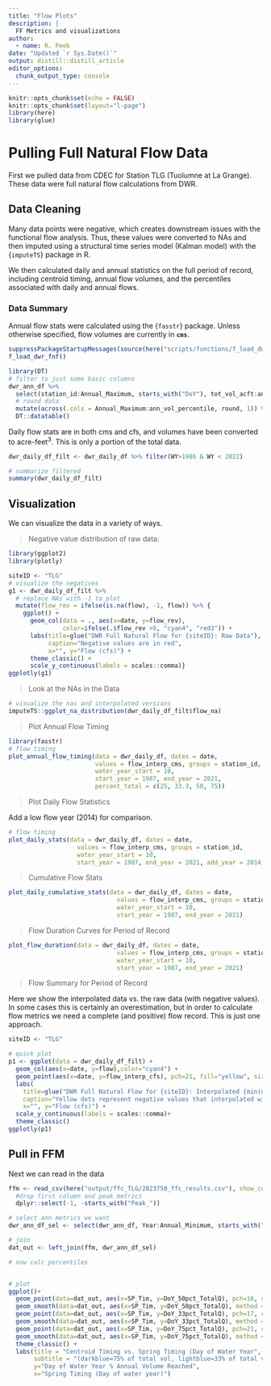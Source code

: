```yaml
---
title: "Flow Plots"
description: |
  FF Metrics and visualizations
author:
  - name: R. Peek 
date: "Updated `r Sys.Date()`"
output: distill::distill_article
editor_options: 
  chunk_output_type: console
---
```


```r
knitr::opts_chunk$set(echo = FALSE)
knitr::opts_chunk$set(layout="l-page")
library(here)
library(glue)
```

# Pulling Full Natural Flow Data

First we pulled data from CDEC for Station TLG (Tuolumne at La Grange). These data were full natural flow calculations from DWR.

## Data Cleaning

Many data points were negative, which creates downstream issues with the functional flow analysis. Thus, these values were converted to NAs and then imputed using a structural time series model (Kalman model) with the {`imputeTS`} package in R.

We then calculated daily and annual statistics on the full period of record, including centroid timing, annual flow volumes, and the percentiles associated with daily and annual flows.

### Data Summary

Annual flow stats were calculated using the {`fasstr`} package. Unless otherwise specified, flow volumes are currently in **`cms`**.

```r

suppressPackageStartupMessages(source(here("scripts/functions/f_load_dwr_fnf.R")))
f_load_dwr_fnf()

library(DT)
# filter to just some basic columns
dwr_ann_df %>% 
  select(station_id:Annual_Maximum, starts_with("DoY"), tot_vol_acft:ann_vol_percentile) %>% 
  # round data
  mutate(across(.cols = Annual_Maximum:ann_vol_percentile, round, 1)) %>% 
  DT::datatable()
```

Daily flow stats are in both cms and cfs, and volumes have been converted to acre-feet^3^. This is only a portion of the total data.

```r
dwr_daily_df_filt <- dwr_daily_df %>% filter(WY>1986 & WY < 2022)

# summarize filtered
summary(dwr_daily_df_filt)

```

## Visualization

We can visualize the data in a variety of ways.

> Negative value distribution of raw data:

```r

library(ggplot2)
library(plotly)

siteID <- "TLG"
# visualize the negatives
g1 <- dwr_daily_df_filt %>% 
  # replace NAs with -1 to plot
  mutate(flow_rev = ifelse(is.na(flow), -1, flow)) %>% {
    ggplot() +
      geom_col(data = ., aes(x=date, y=flow_rev),
               color=ifelse(.$flow_rev >0, "cyan4", "red3")) +
      labs(title=glue("DWR Full Natural Flow for {siteID}: Raw Data"),
           caption="Negative values are in red",
           x="", y="Flow (cfs)") +
      theme_classic() +
      scale_y_continuous(labels = scales::comma)}
ggplotly(g1)

```

> Look at the NAs in the Data

```r

# visualize the nas and interpolated versions
imputeTS::ggplot_na_distribution(dwr_daily_df_filt$flow_na)

```

> Plot Annual Flow Timing

```r

library(fasstr)
# flow timing   
plot_annual_flow_timing(data = dwr_daily_df, dates = date, 
                        values = flow_interp_cms, groups = station_id,
                        water_year_start = 10, 
                        start_year = 1987, end_year = 2021, 
                        percent_total = c(25, 33.3, 50, 75))

```



> Plot Daily Flow Statistics

Add a low flow year (2014) for comparison.

```r

# flow timing   
plot_daily_stats(data = dwr_daily_df, dates = date, 
                   values = flow_interp_cms, groups = station_id,
                   water_year_start = 10, 
                   start_year = 1987, end_year = 2021, add_year = 2014)

```


> Cumulative Flow Stats

```r

plot_daily_cumulative_stats(data = dwr_daily_df, dates = date, 
                              values = flow_interp_cms, groups = station_id,
                              water_year_start = 10, 
                              start_year = 1987, end_year = 2021)

```

> Flow Duration Curves for Period of Record

```r

plot_flow_duration(data = dwr_daily_df, dates = date, 
                              values = flow_interp_cms, groups = station_id,
                              water_year_start = 10, 
                              start_year = 1987, end_year = 2021)

```


> Flow Summary for Period of Record

Here we show the interpolated data vs. the raw data (with negative values). In some cases this is certainly an overestimation, but in order to calculate flow metrics we need a complete (and positive) flow record. This is just one approach.

```r

siteID <- "TLG"

# quick plot
p1 <- ggplot(data = dwr_daily_df_filt) +
  geom_col(aes(x=date, y=flow),color="cyan4") +
  geom_point(aes(x=date, y=flow_interp_cfs), pch=21, fill="yellow", size=2) +
  labs(
    title=glue("DWR Full Natural Flow for {siteID}: Interpolated {min(dwr_daily_df_filt$WY)}-{max(dwr_daily_df_filt$WY)}"),
    caption="Yellow dots represent negative values that interpolated with Kalman structural time series {imputeTS}",
    x="", y="Flow (cfs)") +
  scale_y_continuous(labels = scales::comma)+
  theme_classic()
ggplotly(p1)

```

## Pull in FFM

Next we can read in the data

```r

ffm <- read_csv(here("output/ffc_TLG/2823750_ffc_results.csv"), show_col_types = FALSE) %>% 
  #drop first column and peak metrics
  dplyr::select(-1, -starts_with("Peak_"))

# select ann metrics we want
dwr_ann_df_sel <- select(dwr_ann_df, Year:Annual_Minimum, starts_with("DoY"),tot_vol_acft, ann_vol_percentile)

# join
dat_out <- left_join(ffm, dwr_ann_df_sel)

# now calc percentiles


# plot
ggplot()+
  geom_point(data=dat_out, aes(x=SP_Tim, y=DoY_50pct_TotalQ), pch=16, col="black") +
  geom_smooth(data=dat_out, aes(x=SP_Tim, y=DoY_50pct_TotalQ), method = "gam", color="gray40") +
  geom_point(data=dat_out, aes(x=SP_Tim, y=DoY_33pct_TotalQ), pch=17, col="cyan4")+
  geom_smooth(data=dat_out, aes(x=SP_Tim, y=DoY_33pct_TotalQ), method = "gam", color="cyan4") +
  geom_point(data=dat_out, aes(x=SP_Tim, y=DoY_75pct_TotalQ), pch=21, col="darkblue")+
  geom_smooth(data=dat_out, aes(x=SP_Tim, y=DoY_75pct_TotalQ), method = "gam", color="darkblue") +
  theme_classic() +
  labs(title = "Centroid Timing vs. Spring Timing (Day of Water Year",
       subtitle = "(darkblue=75% of total vol, lightblue=33% of total vol, black=50% of total vol",
       y="Day of Water Year % Annual Volume Reached",
       x="Spring Timing (Day of water year)")
  

```

